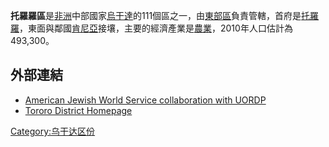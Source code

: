 {{Infobox settlement
|name=托羅羅區
|settlement_type=
|native_name      =
|nickname           = 
|image_skyline      =Sukulu1.jpg
|image_size          = 
|image_caption       =
|image_flag         = 
|image_seal         =
|image_map          = Tororo District Uganda.png
|map_caption        = 
|coordinates_region   = UG
|subdivision_type1  = 國家
|subdivision_name1  = {{flag|Uganda}}
|subdivision_type2  = 地理區
|subdivision_name2  = [[東部區_(烏干達)|東部區]]
|subdivision_type3  = 首府
|subdivision_name3  = [[托羅羅|托羅羅]]
|leader_title       =
|leader_name        =
|established_title  =
|established_date   = 
|area_magnitude     = 
|area_total_km2         =  
|area_land_km2          = 
|area_water_km2         = 
|population_as_of   = 2010估計
|population_note    = 
|population_total   =493,300
|population_metro   = 
|population_density_km2 = 
|timezone           =[[東非時間|東非時間]]
|utc_offset         = +3
|timezone_DST       = 
|utc_offset_DST     = 
|latd=00|latm=45|lats=|latNS=N
|longd=34|longm=05|longs=|longEW=E
|elevation_m          = 
|blank_name             =
|blank_info             =
|website            = [http://www.tororo.go.ug]
|footnotes          = 
}}

'''托羅羅區'''是[[非洲|非洲]]中部國家[[烏干達|烏干達]]的111個區之一，由[[東部區_(烏干達)|東部區]]負責管轄，首府是[[托羅羅|托羅羅]]，東面與鄰國[[肯尼亞|肯尼亞]]接壤，主要的經濟產業是[[農業|農業]]，2010年人口估計為493,300。

==外部連結==
*[https://web.archive.org/web/20100613232752/http://ajws.org/where_we_work/africa/uganda/uganda_orphans_rural_development_program_uordp.html American Jewish World Service collaboration with UORDP]
*[http://www.tororo.go.ug/  Tororo District Homepage] {{Wayback|url=http://www.tororo.go.ug/ |date=20210121121116 }}

{{coord|00|45|N|34|05|E|region:UG_type:adm1st|display=title}}

{{Uganda-stub}}
{{烏干達行政區劃}}

[[Category:乌干达区份|Category:乌干达区份]]